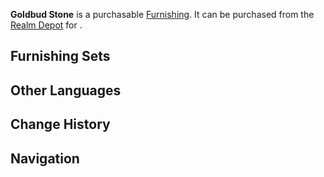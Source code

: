 {{Furnishing Infobox
|id             = 372208
|image          = Item Goldbud Stone.png
|category       = Landform
|subcategory    = Rock
|rarity         = 3
|adeptal_energy = 20
|load           = 35
|reduced_load   = 24
|description    = After the rumor of the [[Goldchime Stone]] sparked an amateur mining craze, other similar-looking stones began drawing a lot of attention. This one, for instance, is a small stone chunk that many believed contained "golden [[Primogems]]" earning it the name "Goldbud."
|source1        = [[Realm Depot]]
}}
'''Goldbud Stone''' is a purchasable [[Furnishing]]. It can be purchased from the [[Realm Depot]] for {{Item|Realm Currency|30|x=80}}.

==Furnishing Sets==
{{Craft Usage}}

==Other Languages==
{{Other Languages
|default_hidden = 1
|en      = Goldbud Stone
|zhs     = 金芽石
|zhs_rm  = Jīn Yá Shí
|zht     = 金芽石
|zht_rm  = Jīn Yá Shí
|ja      = 金芽石
|ja_rm   = Kingaseki{{Assumed}}
|ko      = 금아석
|ko_rm   = 
|es      = Protorroca dorada
|fr      = Roche de bourgeon d'or
|ru      = Камень золотого истока
|th      = หินประกายทอง
|th_rm   = 
|vi      = Kim Nha Thạch
|de      = Goldsprossenstein
|id      = Batu Goldbud
|pt      = Pedra do Botão Dourado
}}

==Change History==
{{Change History|1.5}}

==Navigation==
{{Furnishing Navbox/Exterior|Landform}}